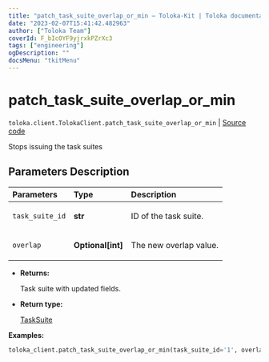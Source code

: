 ```yaml
---
title: "patch_task_suite_overlap_or_min — Toloka-Kit | Toloka documentation"
date: "2023-02-07T15:41:42.482963"
author: ["Toloka Team"]
coverId: F_bIcOYF9yjrxkPZrXc3
tags: ["engineering"]
ogDescription: ""
docsMenu: "tkitMenu"
---
```


# patch_task_suite_overlap_or_min
`toloka.client.TolokaClient.patch_task_suite_overlap_or_min` | [Source code](https://github.com/Toloka/toloka-kit/blob/v1.1.3/src/client/__init__.py#L2692)

Stops issuing the task suites

## Parameters Description

| Parameters | Type | Description |
| :----------| :----| :-----------|
`task_suite_id`|**str**|<p>ID of the task suite.</p>
`overlap`|**Optional\[int\]**|<p>The new overlap value.</p>

* **Returns:**

  Task suite with updated fields.

* **Return type:**

  [TaskSuite](/docs-new/toloka-kit/reference/toloka.client.task_suite.TaskSuite)

**Examples:**

```python
toloka_client.patch_task_suite_overlap_or_min(task_suite_id='1', overlap=100)
```
